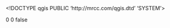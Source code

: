 <!DOCTYPE qgis PUBLIC 'http://mrcc.com/qgis.dtd' 'SYSTEM'>
<qgis version="3.26.2-Buenos Aires">
  <identifier></identifier>
  <parentidentifier></parentidentifier>
  <language></language>
  <type></type>
  <title></title>
  <abstract></abstract>
  <contact>
    <name></name>
    <organization></organization>
    <position></position>
    <voice></voice>
    <fax></fax>
    <email></email>
    <role></role>
  </contact>
  <links/>
  <fees></fees>
  <encoding></encoding>
  <crs>
    <spatialrefsys nativeFormat="Wkt">
      <wkt></wkt>
      <proj4></proj4>
      <srsid>0</srsid>
      <srid>0</srid>
      <authid></authid>
      <description></description>
      <projectionacronym></projectionacronym>
      <ellipsoidacronym></ellipsoidacronym>
      <geographicflag>false</geographicflag>
    </spatialrefsys>
  </crs>
  <extent>
    <spatial miny="0" minx="0" maxy="0" maxz="0" maxx="0" minz="0" crs="" dimensions="2"/>
    <temporal>
      <period>
        <start></start>
        <end></end>
      </period>
    </temporal>
  </extent>
</qgis>
